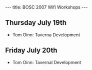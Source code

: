 ---
title: BOSC 2007 Wifi Workshops
---

==Thursday July 19th==

* Tom Oinn: Taverna Development

==Friday July 20th==

* Tom Oinn: Tavernal Development
